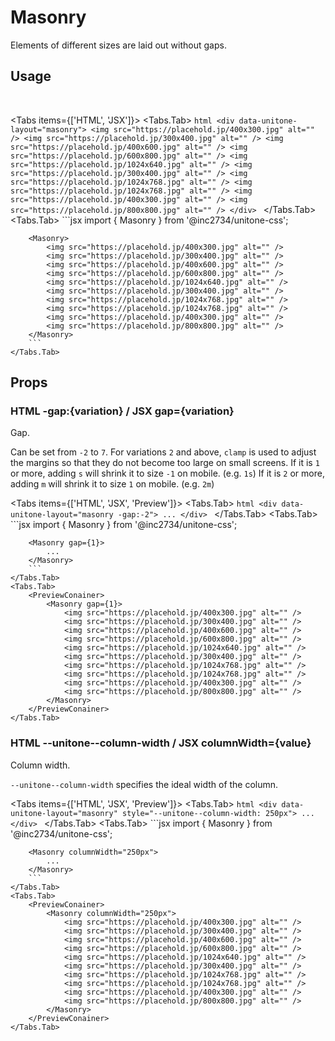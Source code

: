 
# Masonry

Elements of different sizes are laid out without gaps.

## Usage

<PreviewConainer>
	<Masonry>
		<img src="https://placehold.jp/400x300.jpg" alt="" />
		<img src="https://placehold.jp/300x400.jpg" alt="" />
		<img src="https://placehold.jp/400x600.jpg" alt="" />
		<img src="https://placehold.jp/600x800.jpg" alt="" />
		<img src="https://placehold.jp/1024x640.jpg" alt="" />
		<img src="https://placehold.jp/300x400.jpg" alt="" />
		<img src="https://placehold.jp/1024x768.jpg" alt="" />
		<img src="https://placehold.jp/1024x768.jpg" alt="" />
		<img src="https://placehold.jp/400x300.jpg" alt="" />
		<img src="https://placehold.jp/800x800.jpg" alt="" />
	</Masonry>
</PreviewConainer>

<Tabs items={['HTML', 'JSX']}>
	<Tabs.Tab>
		```html
		<div data-unitone-layout="masonry">
			<img src="https://placehold.jp/400x300.jpg" alt="" />
			<img src="https://placehold.jp/300x400.jpg" alt="" />
			<img src="https://placehold.jp/400x600.jpg" alt="" />
			<img src="https://placehold.jp/600x800.jpg" alt="" />
			<img src="https://placehold.jp/1024x640.jpg" alt="" />
			<img src="https://placehold.jp/300x400.jpg" alt="" />
			<img src="https://placehold.jp/1024x768.jpg" alt="" />
			<img src="https://placehold.jp/1024x768.jpg" alt="" />
			<img src="https://placehold.jp/400x300.jpg" alt="" />
			<img src="https://placehold.jp/800x800.jpg" alt="" />
		</div>
		```
	</Tabs.Tab>
	<Tabs.Tab>
		```jsx
		import { Masonry } from '@inc2734/unitone-css';

		<Masonry>
			<img src="https://placehold.jp/400x300.jpg" alt="" />
			<img src="https://placehold.jp/300x400.jpg" alt="" />
			<img src="https://placehold.jp/400x600.jpg" alt="" />
			<img src="https://placehold.jp/600x800.jpg" alt="" />
			<img src="https://placehold.jp/1024x640.jpg" alt="" />
			<img src="https://placehold.jp/300x400.jpg" alt="" />
			<img src="https://placehold.jp/1024x768.jpg" alt="" />
			<img src="https://placehold.jp/1024x768.jpg" alt="" />
			<img src="https://placehold.jp/400x300.jpg" alt="" />
			<img src="https://placehold.jp/800x800.jpg" alt="" />
		</Masonry>
		```
	</Tabs.Tab>
</Tabs>

## Props

### <Badge>HTML</Badge> -gap:\{variation\} / <Badge>JSX</Badge> gap=\{variation\}

Gap.

Can be set from `-2` to `7`. For variations `2` and above, `clamp` is used to adjust the margins so that they do not become too large on small screens.
If it is `1` or more, adding `s` will shrink it to size `-1` on mobile. (e.g. `1s`)
If it is `2` or more, adding `m` will shrink it to size `1` on mobile. (e.g. `2m`)

<Tabs items={['HTML', 'JSX', 'Preview']}>
	<Tabs.Tab>
		```html
		<div data-unitone-layout="masonry -gap:-2">
			...
		</div>
		```
	</Tabs.Tab>
	<Tabs.Tab>
		```jsx
		import { Masonry } from '@inc2734/unitone-css';

		<Masonry gap={1}>
			...
		</Masonry>
		```
	</Tabs.Tab>
	<Tabs.Tab>
		<PreviewConainer>
			<Masonry gap={1}>
				<img src="https://placehold.jp/400x300.jpg" alt="" />
				<img src="https://placehold.jp/300x400.jpg" alt="" />
				<img src="https://placehold.jp/400x600.jpg" alt="" />
				<img src="https://placehold.jp/600x800.jpg" alt="" />
				<img src="https://placehold.jp/1024x640.jpg" alt="" />
				<img src="https://placehold.jp/300x400.jpg" alt="" />
				<img src="https://placehold.jp/1024x768.jpg" alt="" />
				<img src="https://placehold.jp/1024x768.jpg" alt="" />
				<img src="https://placehold.jp/400x300.jpg" alt="" />
				<img src="https://placehold.jp/800x800.jpg" alt="" />
			</Masonry>
		</PreviewConainer>
	</Tabs.Tab>
</Tabs>

### <Badge>HTML</Badge> --unitone--column-width / <Badge>JSX</Badge> columnWidth=\{value\}

Column width.

`--unitone--column-width` specifies the ideal width of the column.

<Tabs items={['HTML', 'JSX', 'Preview']}>
	<Tabs.Tab>
		```html
		<div data-unitone-layout="masonry" style="--unitone--column-width: 250px">
			...
		</div>
		```
	</Tabs.Tab>
	<Tabs.Tab>
		```jsx
		import { Masonry } from '@inc2734/unitone-css';

		<Masonry columnWidth="250px">
			...
		</Masonry>
		```
	</Tabs.Tab>
	<Tabs.Tab>
		<PreviewConainer>
			<Masonry columnWidth="250px">
				<img src="https://placehold.jp/400x300.jpg" alt="" />
				<img src="https://placehold.jp/300x400.jpg" alt="" />
				<img src="https://placehold.jp/400x600.jpg" alt="" />
				<img src="https://placehold.jp/600x800.jpg" alt="" />
				<img src="https://placehold.jp/1024x640.jpg" alt="" />
				<img src="https://placehold.jp/300x400.jpg" alt="" />
				<img src="https://placehold.jp/1024x768.jpg" alt="" />
				<img src="https://placehold.jp/1024x768.jpg" alt="" />
				<img src="https://placehold.jp/400x300.jpg" alt="" />
				<img src="https://placehold.jp/800x800.jpg" alt="" />
			</Masonry>
		</PreviewConainer>
	</Tabs.Tab>
</Tabs>
